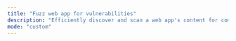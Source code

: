 ```yaml
---
title: "Fuzz web app for vulnerabilities"
description: "Efficiently discover and scan a web app's content for common vulnerabilities. Identify potential SQL injection, SSRF, XSS, and more."
mode: "custom"
---
```



<WorkflowPage 
title="Fuzz web app for vulnerabilities"
category="Vulnerability Scanning"
description="Efficiently discover and scan a web app's content for common vulnerabilities. Identify potential SQL injection, SSRF, XSS, and more."
createdOn="20 January, 2023"
author="trickest-mhmdiaa"
workflowUrl="https://editor.staging.trickest.io/preview?workflow_url=https://trickest-public-workflow.s3.eu-central-1.amazonaws.com/acb0b883-06b3-475e-86f4-62aa9a5b8584.json"
id="acb0b883-06b3-475e-86f4-62aa9a5b8584"
/>